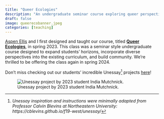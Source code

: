 ```yaml
---
title: "Queer Ecologies"
description: "An undergraduate seminar course exploring queer perspectives on familar ecological topics."
draft: false 
image: queerecobanner.jpeg
categories: [teaching]
---
```


[Aspen Ellis](https://boriellis.github.io) and I first designed and taught our course, titled [**Queer Ecologies**](https://allisonpayne.github.io/queerecologies), in spring 2023. This class was a seminar style undergraduate course designed to expand students' horizons, incorporate diverse perspectives into the existing curriculum, and build community. We're thrilled to be offering the class again in spring 2024.

Don't miss checking out our students' incredible Unessay[^1] projects [here](https://allisonpayne.github.io/queerecologies/2023/week10.html)!

[^1]: *Unessay inspiration and instructions were minimally adapted from Professor Calvin Blevins at Northeastern University:* *https://cblevins.github.io/f19-west/unessay/*

![Unessay project by 2023 student India Mutchnick.](india.png){fig-align="center"}

